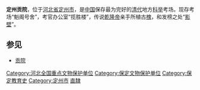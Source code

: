 {{unreferenced|time=2012-2-15}} 
{{文物保护单位
| 级别 = 全国
| 名称 = 定州贡院
| 图片 = Dingzhou Examination Hall, 2020-09-07 03.jpg
| 编号 = 5-213
| 分类 = 古建筑
| 时代 = [[清朝|清]]
| 所在 = [[河北省|河北省]][[定州市|定州市]]
| 登录 = 2001年
| Cat = 河北全国重点文物保护单位
}}
'''定州贡院'''，位于[[河北省|河北省]][[定州市|定州市]]，是[[中国|中国]]保存最为完好的[[清朝|清代]]地方[[科举|科举]]考场。现存考场“魁阁号舍”，考官办公室“揽胜楼”，传说[[乾隆帝|乾隆帝]]亲手所植古[[槐|槐]]，和发榜之处“[[影壁|影壁]]”。

==参见==
* [[贡院|贡院]]

{{河北全国重点文物保护单位}}
[[Category:河北全国重点文物保护单位|Category:河北全国重点文物保护单位]]
[[Category:保定文物保护单位|Category:保定文物保护单位]]
[[Category:保定教育史|Category:保定教育史]]
[[Category:定州市|Category:定州市]]
[[Category:中国贡院|直隸]]